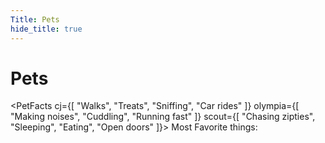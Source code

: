 ```yaml
---
Title: Pets
hide_title: true
---
```


# Pets

<PetFacts cj={[
        "Walks",
        "Treats",
        "Sniffing",
        "Car rides"
        ]}     olympia={[
        "Making noises",
        "Cuddling",
        "Running fast"
        ]}     scout={[
        "Chasing zipties",
        "Sleeping",
        "Eating",
        "Open doors"
        ]}>
        Most Favorite things: 

 </PetFacts>